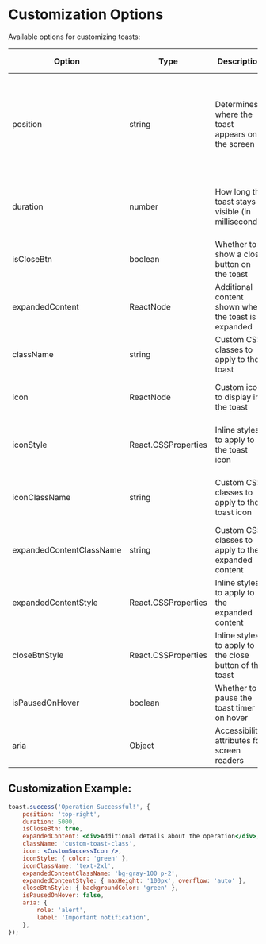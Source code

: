 # Customization Options

Available options for customizing toasts:

| Option                   | Type                | Description                                             | Possible Values                                                                       | Default                                     |
| ------------------------ | ------------------- | ------------------------------------------------------- | ------------------------------------------------------------------------------------- | ------------------------------------------- |
| position                 | string              | Determines where the toast appears on the screen        | 'top-left', 'top-right', 'top-center', 'bottom-left', 'bottom-right', 'bottom-center' | 'bottom-right'                              |
| duration                 | number              | How long the toast stays visible (in milliseconds)      | Any positive number, or Infinity for persistent toasts                                | 5000                                        |
| isCloseBtn               | boolean             | Whether to show a close button on the toast             | true, false                                                                           | true                                        |
| expandedContent          | ReactNode           | Additional content shown when the toast is expanded     | Any valid React element or component                                                  | undefined                                   |
| className                | string              | Custom CSS classes to apply to the toast                | Any valid CSS class names                                                             | ''                                          |
| icon                     | ReactNode           | Custom icon to display in the toast                     | Any valid React element or component                                                  | Default icon based on toast type            |
| iconStyle                | React.CSSProperties | Inline styles to apply to the toast icon                | Any valid CSS properties in object format                                             | {}                                          |
| iconClassName            | string              | Custom CSS classes to apply to the toast icon           | Any valid CSS class names or Tailwind classes                                         | ''                                          |
| expandedContentClassName | string              | Custom CSS classes to apply to the expanded content     | Any valid CSS class names or Tailwind classes                                         | ''                                          |
| expandedContentStyle     | React.CSSProperties | Inline styles to apply to the expanded content          | Any valid CSS properties in object format                                             | {}                                          |
| closeBtnStyle            | React.CSSProperties | Inline styles to apply to the close button of the toast | Any valid CSS properties in object format                                             | {}                                          |
| isPausedOnHover          | boolean             | Whether to pause the toast timer on hover               | true, false                                                                           | true                                        |
| aria                     | Object              | Accessibility attributes for screen readers             | Object with optional 'role' and 'label' keys                                          | `{ role: "status", label: "Notification" }` |

## Customization Example:

```jsx
toast.success('Operation Successful!', {
    position: 'top-right',
    duration: 5000,
    isCloseBtn: true,
    expandedContent: <div>Additional details about the operation</div>,
    className: 'custom-toast-class',
    icon: <CustomSuccessIcon />,
    iconStyle: { color: 'green' },
    iconClassName: 'text-2xl',
    expandedContentClassName: 'bg-gray-100 p-2',
    expandedContentStyle: { maxHeight: '100px', overflow: 'auto' },
    closeBtnStyle: { backgroundColor: 'green' },
    isPausedOnHover: false,
    aria: {
        role: 'alert',
        label: 'Important notification',
    },
});
```
